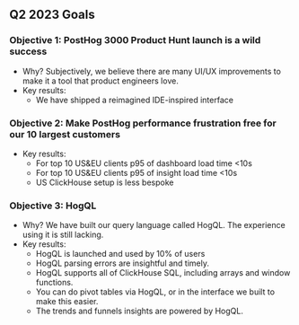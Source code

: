 ## Q2 2023 Goals

### Objective 1: PostHog 3000 Product Hunt launch is a wild success

- Why? Subjectively, we believe there are many UI/UX improvements to make it a tool that product engineers love.
- Key results:
  - We have shipped a reimagined IDE-inspired interface

### Objective 2: Make PostHog performance frustration free for our 10 largest customers

- Key results:
  - For top 10 US&EU clients p95 of dashboard load time <10s
  - For top 10 US&EU clients p95 of insight load time <10s
  - US ClickHouse setup is less bespoke
### Objective 3: HogQL

- Why? We have built our query language called HogQL. The experience using it is still lacking.
- Key results:
  - HogQL is launched and used by 10% of users
  - HogQL parsing errors are insightful and timely.
  - HogQL supports all of ClickHouse SQL, including arrays and window functions.
  - You can do pivot tables via HogQL, or in the interface we built to make this easier.
  - The trends and funnels insights are powered by HogQL.

